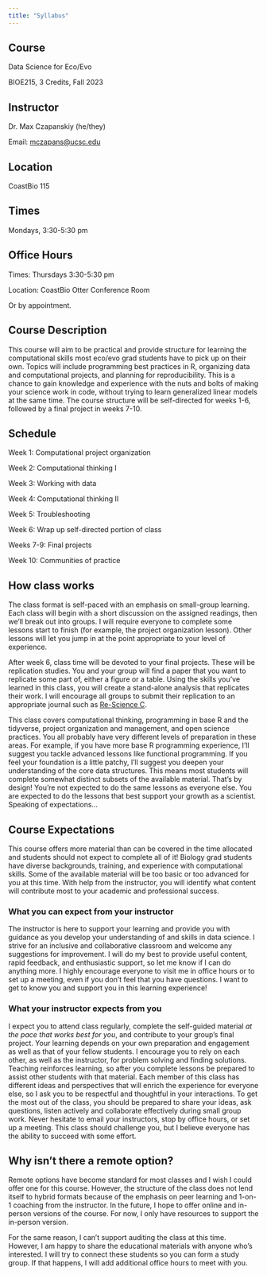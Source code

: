 ```yaml
---
title: "Syllabus"
---
```


## Course

Data Science for Eco/Evo

BIOE215, 3 Credits, Fall 2023

## Instructor

Dr. Max Czapanskiy (he/they)

Email: [mczapans\@ucsc.edu](mailto:mczapans@ucsc.edu)

## Location

CoastBio 115

## Times

Mondays, 3:30-5:30 pm

## Office Hours

Times: Thursdays 3:30-5:30 pm

Location: CoastBio Otter Conference Room

Or by appointment*.*

## Course Description

This course will aim to be practical and provide structure for learning the computational skills most eco/evo grad students have to pick up on their own. Topics will include programming best practices in R, organizing data and computational projects, and planning for reproducibility. This is a chance to gain knowledge and experience with the nuts and bolts of making your science work in code, without trying to learn generalized linear models at the same time. The course structure will be self-directed for weeks 1-6, followed by a final project in weeks 7-10.

## Schedule

Week 1: Computational project organization

Week 2: Computational thinking I

Week 3: Working with data

Week 4: Computational thinking II

Week 5: Troubleshooting

Week 6: Wrap up self-directed portion of class

Weeks 7-9: Final projects

Week 10: Communities of practice

## How class works

The class format is self-paced with an emphasis on small-group learning. Each class will begin with a short discussion on the assigned readings, then we'll break out into groups. I will require everyone to complete some lessons start to finish (for example, the project organization lesson). Other lessons will let you jump in at the point appropriate to your level of experience.

After week 6, class time will be devoted to your final projects. These will be replication studies. You and your group will find a paper that you want to replicate some part of, either a figure or a table. Using the skills you've learned in this class, you will create a stand-alone analysis that replicates their work. I will encourage all groups to submit their replication to an appropriate journal such as [Re-Science C](http://rescience.github.io/).

This class covers computational thinking, programming in base R and the tidyverse, project organization and management, and open science practices. You all probably have very different levels of preparation in these areas. For example, if you have more base R programming experience, I'll suggest you tackle advanced lessons like functional programming. If you feel your foundation is a little patchy, I'll suggest you deepen your understanding of the core data structures. This means most students will complete somewhat distinct subsets of the available material. That's by design! You're not expected to do the same lessons as everyone else. You are expected to do the lessons that best support your growth as a scientist. Speaking of expectations...

## Course Expectations

This course offers more material than can be covered in the time allocated and students should not expect to complete all of it! Biology grad students have diverse backgrounds, training, and experience with computational skills. Some of the available material will be too basic or too advanced for you at this time. With help from the instructor, you will identify what content will contribute most to your academic and professional success.

### What you can expect from your instructor

The instructor is here to support your learning and provide you with guidance as you develop your understanding of and skills in data science. I strive for an inclusive and collaborative classroom and welcome any suggestions for improvement. I will do my best to provide useful content, rapid feedback, and enthusiastic support, so let me know if I can do anything more. I highly encourage everyone to visit me in office hours or to set up a meeting, even if you don't feel that you have questions. I want to get to know you and support you in this learning experience!

### What your instructor expects from you

I expect you to attend class regularly, complete the self-guided material *at the pace that works best for you*, and contribute to your group's final project. Your learning depends on your own preparation and engagement as well as that of your fellow students. I encourage you to rely on each other, as well as the instructor, for problem solving and finding solutions. Teaching reinforces learning, so after you complete lessons be prepared to assist other students with that material. Each member of this class has different ideas and perspectives that will enrich the experience for everyone else, so I ask you to be respectful and thoughtful in your interactions. To get the most out of the class, you should be prepared to share your ideas, ask questions, listen actively and collaborate effectively during small group work. Never hesitate to email your instructors, stop by office hours, or set up a meeting. This class should challenge you, but I believe everyone has the ability to succeed with some effort.

## Why isn't there a remote option?

Remote options have become standard for most classes and I wish I could offer one for this course. However, the structure of the class does not lend itself to hybrid formats because of the emphasis on peer learning and 1-on-1 coaching from the instructor. In the future, I hope to offer online and in-person versions of the course. For now, I only have resources to support the in-person version.

For the same reason, I can't support auditing the class at this time. However, I am happy to share the educational materials with anyone who's interested. I will try to connect these students so you can form a study group. If that happens, I will add additional office hours to meet with you.
